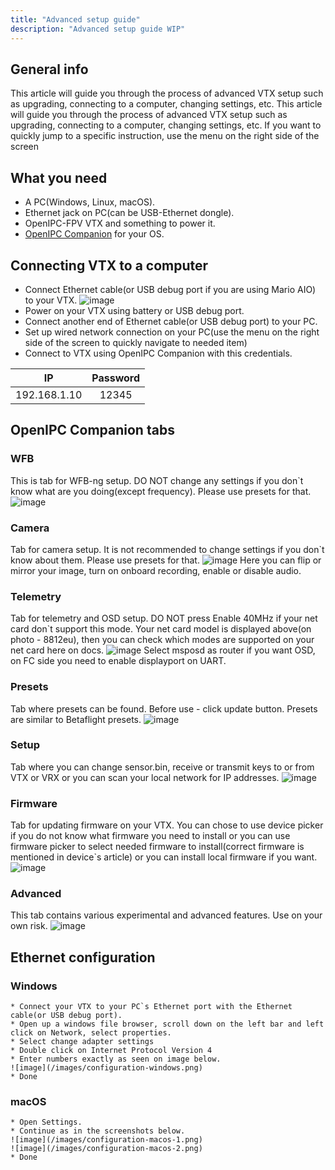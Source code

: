 ```yaml
---
title: "Advanced setup guide"
description: "Advanced setup guide WIP"
---
```

## General info
This article will guide you through the process of advanced VTX setup such as upgrading, connecting to a computer, changing settings, etc. This article will guide you through the process of advanced VTX setup such as upgrading, connecting to a computer, changing settings, etc. If you want to quickly jump to a specific instruction, use the menu on the right side of the screen

## What you need
* A PC(Windows, Linux, macOS).
* Ethernet jack on PC(can be USB-Ethernet dongle).
* OpenIPC-FPV VTX and something to power it.
* [OpenIPC Companion](https://github.com/OpenIPC/openipc-configurator) for your OS.

## Connecting VTX to a computer
* Connect Ethernet cable(or USB debug port if you are using Mario AIO) to your VTX. ![image](/images/ethernet-cable.png)
* Power on your VTX using battery or USB debug port.
* Connect another end of Ethernet cable(or USB debug port) to your PC.
* Set up wired network connection on your PC(use the menu on the right side of the screen to quickly navigate to needed item)
* Connect to VTX using OpenIPC Companion with this credentials.

| IP     | Password  |
|:------:|:---------:|
|192.168.1.10  |  12345  |

## OpenIPC Companion tabs

### WFB
This is tab for WFB-ng setup. DO NOT change any settings if you don`t know what are you doing(except frequency). Please use presets for that.
![image](/images/openipc-companion-wfb-submenu.png)

### Camera
Tab for camera setup. It is not recommended to change settings if you don`t know about them. Please use presets for that.
![image](/images/openipc-companion-camera-submenu.png)
Here you can flip or mirror your image, turn on onboard recording, enable or disable audio.

### Telemetry
Tab for telemetry and OSD setup. DO NOT press Enable 40MHz if your net card don`t support this mode. Your net card model is displayed above(on photo - 8812eu), then you can check which modes are supported on your net card here on docs.
![image](/images/openipc-companion-telemetry-submenu.png)
Select msposd as router if you want OSD, on FC side you need to enable displayport on UART.

### Presets
Tab where presets can be found. Before use - click update button. Presets are similar to Betaflight presets.
![image](/images/openipc-companion-presets-submenu.png)

### Setup
Tab where you can change sensor.bin, receive or transmit keys to or from VTX or VRX or you can scan your local network for IP addresses.
![image](/images/openipc-companion-setup-submenu.png)

### Firmware
Tab for updating firmware on your VTX. You can chose to use device picker if you do not know what firmware you need to install or you can use firmware picker to select needed firmware to install(correct firmware is mentioned in device`s article) or you can install local firmware if you want.
![image](/images/openipc-companion-firmware-submenu.png)

### Advanced 
This tab contains various experimental and advanced features. Use on your own risk.
![image](/images/openipc-companion-advanced-submenu.png)

## Ethernet configuration
### Windows
    * Connect your VTX to your PC`s Ethernet port with the Ethernet cable(or USB debug port).
    * Open up a windows file browser, scroll down on the left bar and left click on Network, select properties.
    * Select change adapter settings
    * Double click on Internet Protocol Version 4
    * Enter numbers exactly as seen on image below.
    ![image](/images/configuration-windows.png)
    * Done
### macOS
    * Open Settings.
    * Continue as in the screenshots below.
    ![image](/images/configuration-macos-1.png)
    ![image](/images/configuration-macos-2.png)
    * Done
